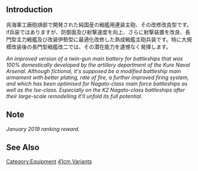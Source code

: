 {{EquipmentInfo|318}}

==Introduction==
呉海軍工廠砲熕部で開発された純国産の戦艦用連装主砲、その改修改良型です。if兵装ではありますが、防御面及び射撃速度を向上、さらに射撃装置を改良、長門型主力戦艦及び改装伊勢型に最適化改修した熟成戦艦主砲兵装です。特に大規模改装後の長門型戦艦改二では、その潜在能力を遺憾なく発揮します。

''An improved version of a twin-gun main battery for battleships that was 100% domestically developed by the artillery department of the Kure Naval Arsenal. Although fictional, it's supposed be a modified battleship main armament with better plating, rate of fire, a further improved firing system, and which has been optimised for Nagato-class main force battleships as well as the Ise-class. Especially on the K2 Nagato-class battleships after their large-scale remodelling it'll unfold its full potential.''

==Note==
''January 2019 ranking reward.''

==See Also==
{{Equipmentlist}}
[[Category:Equipment]]
[[Category:41cm Variants|41cm Variants]]